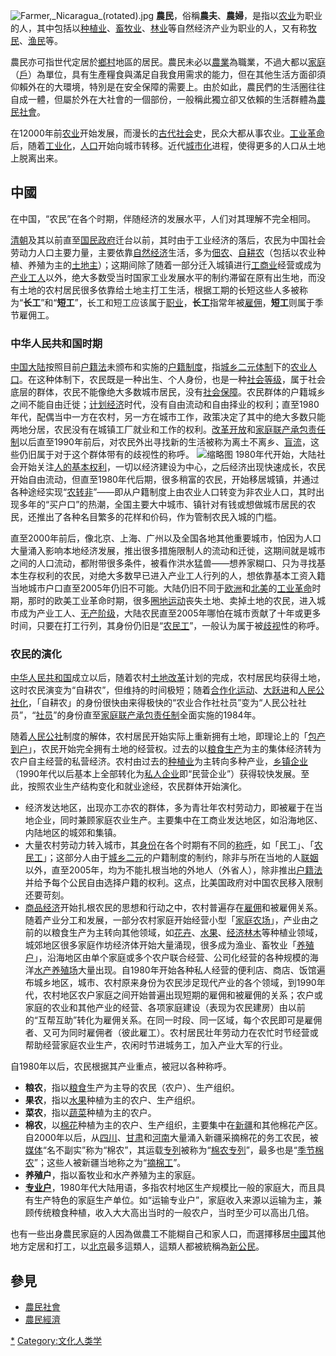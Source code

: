 {{Globalize/Chinese|time=2017-03-08T13:06:34+00:00}}
{{NoteTA |G1=Country |1=zh-cn:农民;zh-tw:農民}}
{{Dablink|参见：[[農夫_(消歧義)|農夫 (消歧義)]]、[[农妇_(消歧义)|农妇 (消歧义)]]。}}
{{Redirect2|庄稼汉|名为“庄稼汉”的政治人物|庄稼汉 (1963年)}}
[[File:Farmer,_Nicaragua_(rotated).jpg|right]]
'''農民'''，俗稱'''農夫'''、'''農婦'''，是指以[[农业|农业]]为职业的人，其中包括以[[种植业|种植业]]、[[畜牧业|畜牧业]]、[[林业|林业]]等自然经济产业为职业的人，又有称[[牧民|牧民]]、[[渔民|渔民]]等。

農民亦可指世代定居於[[鄉村|鄉村]]地區的居民。農民未必以[[農業|農業]]為職業，不過大都以[[家庭|家庭]]（[[戶|戶]]）為單位，具有生產糧食與滿足自我食用需求的能力，但在其他生活方面卻須仰賴外在的大環境，特別是在安全保障的需要上。由於如此，農民們的生活圈往往自成一體，但屬於外在大社會的一個部份，一般稱此獨立卻又依賴的生活群體為[[農民社會|農民社會]]。

在12000年前[[农业史|农业]]开始发展，而漫长的[[古代社会|古代社会]]史，民众大都从事农业。[[工业革命|工业革命]]后，随着[[工业化|工业化]]，[[人口|人口]]开始向城市转移。近代[[城市化|城市化]]进程，使得更多的人口从土地上脱离出来。

== 中國 ==

在中国，“农民”在各个时期，伴随经济的发展水平，人们对其理解不完全相同。

[[清朝|清朝]]及其以前直至[[国民政府|国民政府]]迁台以前，其时由于工业经济的落后，农民为中国社会劳动力人口主要力量，主要依靠[[自然经济|自然经济]]生活，多为[[佃农|佃农]]、[[自耕农|自耕农]]（包括以农业种植、养殖为主的[[土地主|土地主]]）；这期间除了随着一部分迁入城镇进行[[工商业|工商业]]经营或成为[[产业工人|产业工人]]以外，绝大多数受当时国家工业发展水平的制约滞留在原有出生地，而没有土地的农村居民很多依靠给土地主打工生活，根据工期的长短这些人多被称为“'''长工'''”和“'''短工'''”，长工和短工应该属于[[职业|职业]]，'''长工'''指常年被[[雇佣|雇佣]]，'''短工'''则属于季节雇佣工。

=== 中华人民共和国时期 ===
{{main|中华人民共和国农民}}
<!-- 注释出：[[File:fengyang.jpg|thumb]][[凤阳县|凤阳]][[小岗村|小岗村]][[农民|农民]]签订的大包干“生死状”]] -->
[[中国大陆|中国大陆]]按照目前[[户籍法|户籍法]]未颁布和实施的[[户籍制度|户籍制度]]，指[[城乡二元制|城乡二元体制]]下的[[农业人口|农业人口]]。在这种体制下，农民既是一种出生、个人身份，也是一种[[社会等级|社会等级]]，属于社会底层的群体，农民不能像绝大多数城市居民，没有[[社会保障|社会保障]]。农民群体的户籍城乡之间不能自由迁徙；[[计划经济|计划经济]]时代，没有自由流动和自由择业的权利；直至1980年代，配偶当中一方在农村，另一方在城市工作，政策决定了其中的绝大多数只能两地分居，农民没有在城镇工厂就业和工作的权利。[[改革开放|改革开放]]和[[家庭联产承包责任制|家庭联产承包责任制]]以后直至1990年前后，对农民外出寻找新的生活被称为离土不离乡、[[盲流|盲流]]，这些仍旧属于对于这个群体带有的歧视性的称呼。
[[File:Yuanyang_hani_farmer.jpg|缩略图]]
1980年代开始，大陆社会开始关注[[人权|人的基本权利]]，一切以经济建设为中心，之后经济出现快速成长，农民开始自由流动，但直至1980年代后期，很多稍富的农民，开始移居城镇，并通过各种途经实现“[[农转非|农转非]]”——即从户籍制度上由农业人口转变为非农业人口，其时出现多年的“买户口”的热潮，全国主要大中城市、镇针对有钱或想做城市居民的农民，还推出了各种名目繁多的花样和价码，作为管制农民入城的门槛。

直至2000年前后，像北京、上海、广州以及全国各地其他重要城市，怕因为人口大量涌入影响本地经济发展，推出很多措施限制人的流动和迁徙，这期间就是城市之间的人口流动，都附带很多条件，被看作洪水猛兽——想养家糊口、只为寻找基本生存权利的农民，对绝大多数早已进入产业工人行列的人，想依靠基本工资入籍当地城市户口直至2005年仍旧不可能。大陆仍旧不同于[[欧洲|欧洲]]和[[北美|北美]]的[[工业革命|工业革命]]时期，那时的欧美工业革命时期，很多[[圈地运动|圈地运动]]丧失土地、卖掉土地的农民，进入城市成为产业工人、[[无产阶级|无产阶级]]，大陆农民直至2005年哪怕在城市贡献了十年或更多时间，只要在打工行列，其身份仍旧是“[[农民工|农民工]]”，一般认为属于被[[歧视|歧视]]性的称呼。

=== 农民的演化 ===
{{see also|阶级成分}}
[[中华人民共和国|中华人民共和国]]成立以后，随着农村[[土地改革|土地改革]]计划的完成，农村居民均获得土地，这时农民演变为“自耕农”，但维持的时间极短；随着[[合作化运动|合作化运动]]、[[大跃进|大跃进]]和[[人民公社化|人民公社化]]，「自耕农」的身份很快由来得极快的“农业合作社社员”变为“人民公社社员”，“[[社员|社员]]”的身份直至[[家庭联产承包责任制|家庭联产承包责任制]]全面实施的1984年。

随着[[人民公社|人民公社]]制度的解体，农村居民开始实际上重新拥有土地，即理论上的「[[包产到户|包产到户]]」，农民开始完全拥有土地的经营权。过去的以[[粮食|粮食]][[生产|生产]]为主的集体经济转为农户自主经营的私营经济。农村由过去的[[种植业|种植业]]为主转向多种产业，[[乡镇企业|乡镇企业]]（1990年代以后基本上全部转化为[[私人企业|私人企业]]即“民营企业”）获得较快发展。至此，按照农业生产结构变化和就业途经，农民群体开始演化。

* 经济发达地区，出现亦工亦农的群体，多为青壮年农村劳动力，即被雇于在当地企业，同时兼顾家庭农业生产。主要集中在工商业发达地区，如沿海地区、内陆地区的城郊和集镇。
* 大量农村劳动力转入城市，其[[身份|身份]]在各个时期有不同的[[称呼|称呼]]，如「民工」、「[[农民工|农民工]]」；这部分人由于[[城乡二元制|城乡二元]]的户籍制度的制约，除非与所在当地的人[[联姻|联姻]]以外，直至2005年，均为不能扎根当地的外地人（外省人），除非推出[[户籍法|户籍法]]并给予每个公民自由选择户籍的权利。这点，比美国政府对中国农民移入限制还要苛刻。
* [[商品经济|商品经济]]开始扎根农民的思想和行动之中，农村普遍存在[[雇佣|雇佣]]和被雇佣关系。随着产业分工和发展，一部分农村家庭开始经营小型「[[家庭农场|家庭农场]]」，产业由之前的以粮食生产为主转向其他领域，如[[花卉|花卉]]、[[水果|水果]]、[[经济林木|经济林木]]等种植业领域，城郊地区很多家庭作坊经济体开始大量涌现，很多成为渔业、畜牧业「[[养殖户|养殖户]]」，沿海地区由单个家庭或多个农户联合经营、公司化经营的各种规模的海洋[[水产养殖场|水产养殖场]]大量出现。自1980年开始各种私人经营的便利店、商店、饭馆遍布城乡地区，城市、农村原来身份为农民涉足现代产业的各个领域，到1990年代，农村地区农户家庭之间开始普遍出现短期的雇佣和被雇佣的关系；农户或家庭的农业和其他产业的经营、各项家庭建设（表现为农民建房）由以前的“互帮互助”转化为雇佣关系。在同一时段、同一区域，每个农民即可是雇佣者、又可为同时雇佣者（彼此雇工）。农村居民壮年劳动力在农忙时节经营或帮助经营家庭农业生产，农闲时节进城务工，加入产业大军的行业。

自1980年以后，农民根据其产业重点，被冠以各种称呼。
* '''粮农'''，指以[[粮食|粮食]]生产为主导的农民（农户）、生产组织。
* '''果农'''，指以[[水果|水果]]种植为主的农户、生产组织。
* '''菜农'''，指以[[蔬菜|蔬菜]]种植为主的农户。
* '''棉农'''，以[[棉花|棉花]]种植为主的农户、生产组织，主要集中在[[新疆|新疆]]和其他棉花产区。自2000年以后，从[[四川|四川]]、[[甘肃|甘肃]]和[[河南|河南]]大量涌入新疆采摘棉花的务工农民，被[[媒体|媒体]]“名不副实”称为“棉农”，其运载[[专列|专列]]被称为“[[棉农专列|棉农专列]]”，最多也是“[[季节棉农|季节棉农]]”；这些人被新疆当地称之为“[[摘棉工|摘棉工]]”。
* '''养殖户'''，指以畜牧业和水产养殖为主的家庭。
* '''[[专业户|专业户]]'''，1980年代大陆用语，多指农村地区生产规模比一般的家庭大，而且具有生产特色的家庭生产单位。如“运输专业户”，家庭收入来源以运输为主，兼顾传统粮食种植，收入大大高出当时的一般农户，当时至少可以高出几倍。

也有一些出身農民家庭的人因為做農工不能糊自己和家人口，而選擇移居[[中國|中國]]其他地方定居和打工，以[[北京|北京]]最多這類人，這類人都被統稱為[[新公民|新公民]]。

{{commonscat|Peasants}}

== 參見 ==
* [[農民社會|農民社會]]
* [[農民經濟|農民經濟]]

{{社会阶层}}
[[Category:农民|*]]
[[Category:文化人类学|Category:文化人类学]]